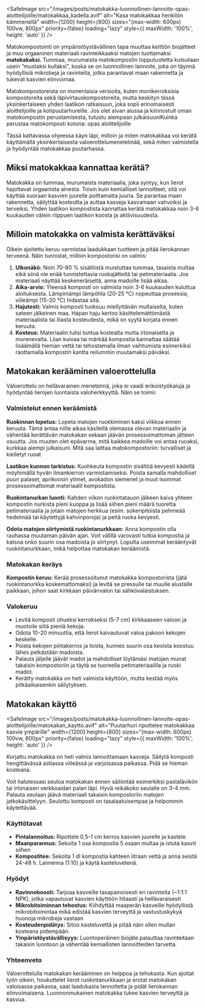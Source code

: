 <SafeImage
  src="/images/posts/matokakka-luonnollinen-lannoite-opas-aloittelijoille/matokakkaa_kadella.avif"
  alt="Kasa matokakkaa henkilön kämmenellä"
  width={1200}
  height={800}
  sizes="(max-width: 600px) 100vw, 800px"
  priority={false}
  loading="lazy"
  style={{ maxWidth: '100%', height: 'auto' }}
/>

Matokompostointi on ympäristöystävällinen tapa muuttaa keittiön biojätteet ja muu orgaaninen materiaali ravinteikkaaksi
matojen tuottamaksi **matokakaksi.** Tummaa, murumaista matokompostin lopputuotetta kutsutaan usein “mustaksi kullaksi”,
koska se on luonnollinen lannoite, joka on täynnä hyödyllisiä mikrobeja ja ravinteita, jotka parantavat maan rakennetta
ja tukevat kasvien elinvoimaa.

Matokompostoreista on monenlaisia versioita, kuten monikerroksisia kompostoreita sekä läpivirtauskompostoreita, mutta
keskityn tässä yksinkertaiseen yhden laatikon ratkaisuun, joka sopii erinomaisesti aloittelijoille ja
kotipuutarhureille. Jos olet aivan alussa ja kiinnostuit oman matokompostin perustamisesta, tutustu aiempaan
julkaisuuni<SafeLink href="/blogi/julkaisu/kuinka-perustaa-matokomposti-kotona-opas-aloittelijoille">Kuinka perustaa matokomposti kotona: opas aloittelijoille</SafeLink>

Tässä kattavassa ohjeessa käyn läpi, milloin ja miten matokakkaa voi kerätä käyttämällä yksinkertaisesta
valoerottelumenetelmää, sekä miten valmistella ja hyödyntää matokakkaa puutarhassa.

## Miksi matokakkaa kannattaa kerätä?

Matokakka on tummaa, murumaista materiaalia, joka syntyy, kun lierot hajottavat orgaanista ainesta. Toisin kuin
kemialliset lannoitteet, sitä voi käyttää suoraan kasvien juurelle polttamatta juuria. Se parantaa maan rakennetta,
säilyttää kosteutta ja auttaa kasveja kasvamaan vahvoiksi ja terveiksi. Yhden laatikon kompostista kannattaa kerätä
matokakkaa noin 3-6 kuukauden välein riippuen laatikon koosta ja aktiivisuudesta.

## Milloin matokakka on valmista kerättäväksi

Oikein ajoitettu keruu varmistaa laadukkaan tuotteen ja pitää lierokannan terveenä. Näin tunnistat, milloin kompostorisi
on valmis:

1. **Ulkonäkö:** Noin 70-80 % sisällöstä muistuttaa tummaa, tasaista multaa eikä siinä ole enää tunnistettavia
   ruokajätteitä tai petimateriaalia. Jos materiaali näyttää keskeneräiseltä, anna madoille lisää aikaa.
2. **Aika-arvio:** Yleensä komposti on valmista noin 3-6 kuukauden kuluttua aloituksesta. Lämpimämpi lämpötila (20-25
   °C) nopeuttaa prosessia, viileämpi (15-20 °C) hidastaa sitä.
3. **Hajutesti:** Valmis komposti tuoksuu miellyttävän multaiselta, kuten sateen jälkeinen maa. Hapan haju kertoo
   käsittelemättömästä materiaalista tai liiasta kosteudesta, mikä on syytä korjata ennen keruuta.
4. **Kosteus:** Materiaalin tulisi tuntua kostealta mutta irtonaiselta ja murenevalta. Liian kuivaa tai märkää kompostia
   kannattaa säätää lisäämällä hieman vettä tai tehostamalla ilman vaihtumista esimerkiksi raottamalla kompostin kantta
   reilummin muutamaksi päiväksi.

## Matokakan kerääminen valoerottelulla

Valoerottelu on hellävarainen menetelmä, joka ei vaadi erikoistyökaluja ja hyödyntää lierojen luontaista valoherkkyyttä.
Näin se toimii:

### Valmistelut ennen keräämistä

**Ruokinnan lopetus:** Lopeta matojen ruokkiminen kaksi viikkoa ennen keruuta. Tämä antaa niille aikaa käsitellä
olemassa olevan materiaalin ja vähentää kerättävän matokakan sekaan jäävän prosessoimattoman jätteen osuutta. Jos muuten
olet epävarma, mitä kaikkea madoille voi antaa ruoaksi, kurkkaa aiempi julkaisuni: <SafeLink href="/blogi/julkaisu/mita-saa-laittaa-matokompostoriin-turvalliset-ja-kielletyt-ruoat">Mitä saa laittaa matokompostoriin: turvalliset ja kielletyt ruoat</SafeLink>

**Laatikon kunnon tarkistus:** Kuohkeuta kompostin sisältöä kevyesti kädellä möyhimällä hyvän ilmankierron
varmistamiseksi. Poista samalla mahdolliset puun palaset, aprikoosin ytimet, avokadon siemenet ja muut isommat
prosessoimattomat materiaalit kompostista.

**Ruokintanurkan luonti:** Kahden viikon ruokintatauon jälkeen kaiva yhteen kompostin nurkista pieni kuoppa ja lisää
siihen pieni määrä tuoretta petimateriaalia ja jotain matojen herkkua (esim. sokeripitoista pehmeää hedelmää tai
käytettyjä kahvinporoja) ja peitä ruoka kevyesti.

**Odota matojen siirtymistä ruokintanurkkaan:** Anna kompostin olla rauhassa muutaman päivän ajan. Voit välillä
varovasti tutkia kompostia ja katsoa onko suurin osa madoista jo siirtynyt. Lopulta useimmat kerääntyvät
ruokintanurkkaan, mikä helpottaa matokakan keräämistä.

### Matokakan keräys

**Kompostin keruu:** Kerää prosessoitunut matokakka kompostorista (jätä ruokintanurkka koskemattomaksi) ja levitä se
pressulle tai muulle alustalle paikkaan, johon saat kirkkaan päivänvalon tai sähkövalaistuksen.

### Valokeruu

- Levitä komposti ohueksi kerrokseksi (5-7 cm) kirkkaaseen valoon ja muotoile siitä pieniä kekoja.
- Odota 10-20 minuuttia, että lierot kaivautuvat valoa pakoon kekojen keskelle.
- Poista kekojen pintakerros ja toista, kunnes suurin osa keoista koostuu lähes pelkästään madoista.
- Palauta jäljelle jäävät madot ja mahdolliset löytämäsi matojen munat takaisin kompostoriin ja täytä se tuoreella
  petimateriaalilla ja ruoki madot.
- Kerätty matokakka on heti valmista käyttöön, mutta kestää myös pitkäaikaisenkin säilytyksen.

## Matokakan käyttö

<SafeImage
  src="/images/posts/matokakka-luonnollinen-lannoite-opas-aloittelijoille/matokakan_kaytto.avif"
  alt="Puutarhuri ripottelee matokakkaa kasvie ympärille"
  width={1200}
  height={800}
  sizes="(max-width: 600px) 100vw, 800px"
  priority={false}
  loading="lazy"
  style={{ maxWidth: '100%', height: 'auto' }}
/>

Korjattu matokakka on heti valmis lannoittamaan kasveja. Säilytä komposti hengittävässä astiassa viileässä ja
varjoisassa paikassa. Pidä se hieman kosteana.

<aside>
  Voit halutessasi seuloa matokakan ennen säilöntää esimerkiksi pastalävikön tai
  irtonaisen verkkoaidan palan läpi. Hyvä reikäkoko seulalle on 3-4 mm. Palauta seulaan
  jäävä materiaali takaisin kompostoriin matojen jatkokäsittelyyn. Seulottu komposti on
  tasalaatuisempaa ja helpommin käytettävää.
</aside>

### Käyttötavat

- **Pintalannoitus:** Ripottele 0,5-1 cm kerros kasvien juurelle ja kastele.
- **Maanparannus:** Sekoita 1 osa kompostia 5 osaan multaa ja istuta kasvit siihen
- **Kompostitee:** Sekoita 1 dl kompostia kahteen litraan vettä ja anna seistä 24-48 h. Laimenna (1:10) ja käytä
  kasteluvetenä.

### Hyödyt

- **Ravinneboosti:** Tarjoaa kasveille tasapainoisesti eri ravinteita (~1:1:1 NPK), jotka vapautuvat kasvien käyttöön
  hitaasti ja hellävaraisesti
- **Mikrobitoiminnan tehostus:** Kiihdyttää maaperän kasveille hyödyllistä mikrobitoimintaa mikä edistää kasvien
  terveyttä ja vastustuskykyä huonoja mikrobeja vastaan
- **Kosteudenpidätys:** Sitoo kasteluvettä ja pitää näin ollen mullan kosteana pidempään.
- **Ympäristöystävällisyys:** Luontoperäinen biojäte palauttaa ravinteitaan takaisin luontoon ja vähentää kemiallisten
  lannoitteiden tarvetta.

### Yhteenveto

Valoerottelulla matokakan kerääminen on helppoa ja tehokasta. Kun ajoitat työn oikein, houkuttelet lierot
ruokintanurkkaan ja erotat matokakan valoisassa paikassa, saat laadukasta lannoitetta ja pidät lierokannan
elinvoimaisena. Luonnonmukainen matokakka tukee kasvien terveyttä ja kasvua.
